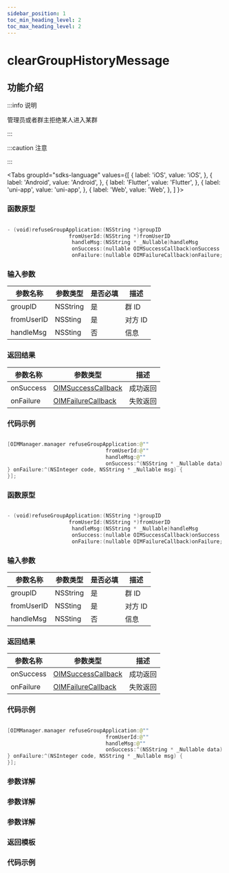 ```yaml
---
sidebar_position: 1
toc_min_heading_level: 2
toc_max_heading_level: 2
---
```


# clearGroupHistoryMessage

## 功能介绍

:::info 说明

管理员或者群主拒绝某人进入某群

:::

:::caution 注意

:::

<Tabs
groupId="sdks-language"
values={[
{ label: 'iOS', value: 'iOS', },
{ label: 'Android', value: 'Android', },
{ label: 'Flutter', value: 'Flutter', },
{ label: 'uni-app', value: 'uni-app', },
{ label: 'Web', value: 'Web', },
]
}>

<TabItem value="Flutter">

### 函数原型

```swift showLineNumbers

- (void)refuseGroupApplication:(NSString *)groupID
                    fromUserId:(NSString *)fromUserID
                     handleMsg:(NSString * _Nullable)handleMsg
                     onSuccess:(nullable OIMSuccessCallback)onSuccess
                     onFailure:(nullable OIMFailureCallback)onFailure;

```

### 输入参数

| 参数名称   | 参数类型 | 是否必填 | 描述    |
| ---------- | -------- | -------- | ------- |
| groupID    | NSString | 是       | 群 ID   |
| fromUserID | NSSting  | 是       | 对方 ID |
| handleMsg  | NSSting  | 否       | 信息    |

### 返回结果

| 参数名称  | 参数类型                                               | 描述     |
| --------- | ------------------------------------------------------ | -------- |
| onSuccess | [OIMSuccessCallback](docs/sdks/Callback/onSuccess.mdx) | 成功返回 |
| onFailure | [OIMFailureCallback](docs/sdks/Callback/onError.mdx)   | 失败返回 |

### 代码示例

```swift showLineNumbers

[OIMManager.manager refuseGroupApplication:@""
                                fromUserId:@""
                                handleMsg:@""
                                onSuccess:^(NSString * _Nullable data) {
} onFailure:^(NSInteger code, NSString * _Nullable msg) {
}];

```

</TabItem>

<TabItem value="iOS">

### 函数原型

```swift showLineNumbers

- (void)refuseGroupApplication:(NSString *)groupID
                    fromUserId:(NSString *)fromUserID
                     handleMsg:(NSString * _Nullable)handleMsg
                     onSuccess:(nullable OIMSuccessCallback)onSuccess
                     onFailure:(nullable OIMFailureCallback)onFailure;

```

### 输入参数

| 参数名称   | 参数类型 | 是否必填 | 描述    |
| ---------- | -------- | -------- | ------- |
| groupID    | NSString | 是       | 群 ID   |
| fromUserID | NSSting  | 是       | 对方 ID |
| handleMsg  | NSSting  | 否       | 信息    |

### 返回结果

| 参数名称  | 参数类型                                               | 描述     |
| --------- | ------------------------------------------------------ | -------- |
| onSuccess | [OIMSuccessCallback](docs/sdks/Callback/onSuccess.mdx) | 成功返回 |
| onFailure | [OIMFailureCallback](docs/sdks/Callback/onError.mdx)   | 失败返回 |

### 代码示例

```swift showLineNumbers

[OIMManager.manager refuseGroupApplication:@""
                                fromUserId:@""
                                handleMsg:@""
                                onSuccess:^(NSString * _Nullable data) {
} onFailure:^(NSInteger code, NSString * _Nullable msg) {
}];

```

</TabItem>

<TabItem value="Android">

### 参数详解

</TabItem>

<TabItem value="Web">

### 参数详解

</TabItem>

<TabItem value="uni-app">

### 参数详解

### 返回模板

### 代码示例

</TabItem>

</Tabs>

